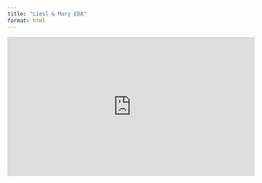 ```yaml
---
title: "Liesl & Mary EDA"
format: html
---
```


<iframe width="560" height="315" src="https://www.youtube.com/embed/P9ygcsKZ9ag?si=SZ19rz_NUCPLH1DK" frameborder="0" allow="accelerometer; autoplay; clipboard-write; encrypted-media; gyroscope; picture-in-picture" allowfullscreen></iframe>

